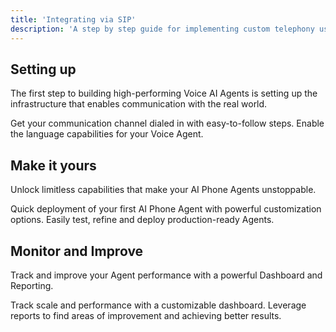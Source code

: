 ```yaml
---
title: 'Integrating via SIP'
description: 'A step by step guide for implementing custom telephony using SIP'
---
```

## Setting up

The first step to building high-performing Voice AI Agents is setting up the infrastructure that enables communication with the real world.

<CardGroup cols={2}>
  <Card title="Integrate Telephony" icon="phone-volume" href="https://mintlify.com/docs/quickstart">
    Get your communication channel dialed in with easy-to-follow steps.
  </Card>

  <Card title="Configure Speech" icon="language" href="https://mintlify.com/docs/development">
    Enable the language capabilities for your Voice Agent.
  </Card>
</CardGroup>

## Make it yours

Unlock limitless capabilities that make your AI Phone Agents unstoppable.

<CardGroup cols={2}>
  <Card title="Build your First Agent" icon="user-astronaut" href="first-recipe">
    Quick deployment of your first AI Phone Agent with powerful customization options.
  </Card>

  <Card title="Test & Deploy" icon="vial" href="first-recipe">
    Easily test, refine and deploy production-ready Agents.
  </Card>
</CardGroup>

  ## Monitor and Improve

Track and improve your Agent performance with a powerful Dashboard and Reporting.

<CardGroup cols={2}>
  <Card title="Dashboard" icon="gauge" href="https://mintlify.com/docs/settings/global">
    Track scale and performance with a customizable dashboard.
  </Card>

  <Card title="Improve Performance" icon="flag-checkered" href="https://mintlify.com/docs/api-playground/openapi">
    Leverage reports to find areas of improvement and achieving better results.
  </Card>
</CardGroup>